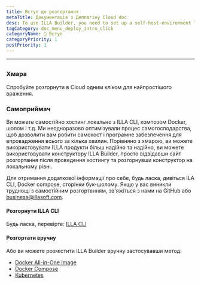 ```yaml
---
title: Вступ до розгортання
metaTitle: Документація з Деплагіну Cloud doc
desc: To use ILLA Builder, you need to set up a self-host-environment locally or use ILLA Cloud to skip the build process and quickly use ILLA products.
tagCategory: doc_menu_deploy_intro_click
categoryName: 👋 Вступ
categoryPriority: 1
postPriority: 1
---
```


* * *

## <h2 hidden>Deploy introduction</h2>

### Хмара

Спробуйте розгорнути в Cloud одним кліком для найпростішого враження.

### Самоприймач

Ви можете самостійно хостинг локально з ILLA CLI, композом Docker, шолом і т.д. Ми неодноразово оптимізували процес самогосподарства, щоб дозволити вам робити самохост і програмне забезпечення для впровадження всього за кілька хвилин. Порівняно з хмарою, ви можете використовувати ILLA продукти більш надійно та надійно, ви можете використовувати конструктору ILLA Builder, просто відвідавши сайт розгортання після проведення хостингу та розгорнувши конструктор на локальному рівні.

Для отримання додаткової інформації про себе, будь ласка, дивіться ILA CLI, Docker compose, сторінки бук-шолому.
Якщо у вас виникли труднощі з самостійним розгортанням, зв'яжіться з нами на GitHub або business@illasoft.com.

#### Розгорнути ILLA CLI

Будь ласка, перевірте: [ILLA CLI](https://www.illacloud.com/docs/illa-cli)

#### Розгортати вручну

Або ви можете розмістити ILLA Builder вручну застосувавши метод:

-   [Docker All-in-One Image](https://github.com/illacloud/deploy-illa-manually/blob/main/docker/README.md)
-   [Docker Compose](https://github.com/illacloud/deploy-illa-manually/blob/main/docker-compose/README.md)
-   [Kubernetes](https://github.com/illacloud/deploy-illa-manually/blob/main/kubernetes/README.md)
